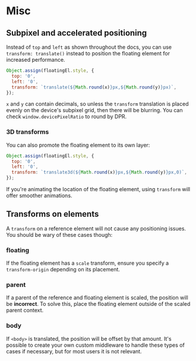 
# Misc

## Subpixel and accelerated positioning

Instead of `top` and `left` as shown throughout the docs, you can
use `transform: translate()` instead to position the floating
element for increased performance.

```js
Object.assign(floatingEl.style, {
  top: '0',
  left: '0',
  transform: `translate(${Math.round(x)}px,${Math.round(y)}px)`,
});
```

`x` and `y` can contain decimals, so unless the `transform`
translation is placed evenly on the device's subpixel grid, then
there will be blurring. You can check `window.devicePixelRatio`
to round by DPR.

### 3D transforms

You can also promote the floating element to its own layer:

<!-- prettier-ignore -->
```js
Object.assign(floatingEl.style, {
  top: '0',
  left: '0',
  transform: `translate3d(${Math.round(x)}px,${Math.round(y)}px,0)`,
});
```

If you're animating the location of the floating element, using
`transform` will offer smoother animations.

## Transforms on elements

A `transform` on a reference element will not cause any
positioning issues. You should be wary of these cases though:

### floating

If the floating element has a `scale` transform, ensure you
specify a `transform-origin` depending on its placement.

### parent

If a parent of the reference and floating element is scaled, the
position will be **incorrect**. To solve this, place the floating
element outside of the scaled parent context.

### body

If `<body>` is translated, the position will be offset by that
amount. It's possible to create your own custom middleware to
handle these types of cases if necessary, but for most users it
is not relevant.
